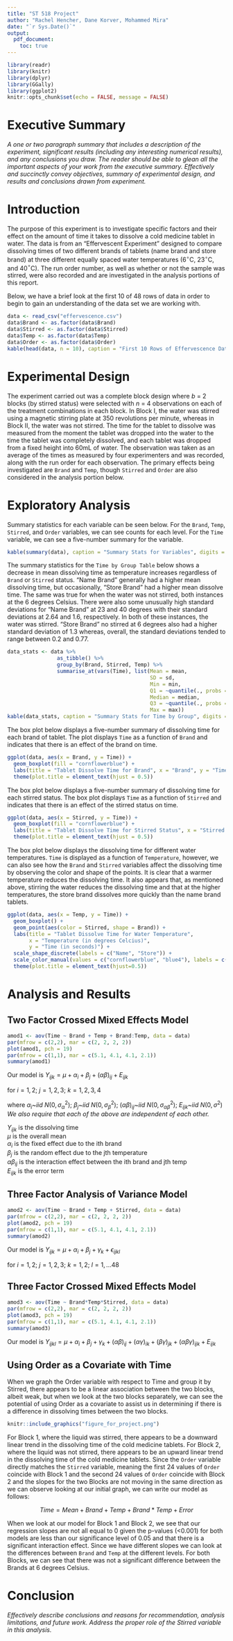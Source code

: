 ```yaml
---
title: "ST 518 Project"
author: "Rachel Hencher, Dane Korver, Mohammed Mira"
date: "`r Sys.Date()`"
output: 
  pdf_document:
    toc: true
---
```


```r
library(readr)
library(knitr)
library(dplyr)
library(GGally)
library(ggplot2)
knitr::opts_chunk$set(echo = FALSE, message = FALSE)
```

# Executive Summary  
*A one or two paragraph summary that includes a description of the experiment, significant results (including any interesting numerical results), and any conclusions you draw. The reader should be able to glean all the important aspects of your work from the executive summary. Effectively and succinctly convey objectives, summary of experimental design, and results and conclusions drawn from experiment.*  


# Introduction  

The purpose of this experiment is to investigate specific factors and their effect on the amount of time it takes to dissolve a cold medicine tablet in water. The data is from an “Effervescent Experiment” designed to compare dissolving times of two different brands of tablets (name brand and store brand) at three different equally spaced water temperatures (6$^\circ$C, 23$^\circ$C, and  40$^\circ$C). The run order number, as well as whether or not the sample was stirred, were also recorded and are investigated in the analysis portions of this report.  

Below, we have a brief look at the first 10 of 48 rows of data in order to begin to gain an understanding of the data set we are working with.  

```r
data <- read_csv("effervescence.csv")
data$Brand <- as.factor(data$Brand)
data$Stirred <- as.factor(data$Stirred)
data$Temp <- as.factor(data$Temp)
data$Order <- as.factor(data$Order)
kable(head(data, n = 10), caption = "First 10 Rows of Effervescence Data")
```


# Experimental Design  

The experiment carried out was a complete block design where *b* = 2 blocks (by stirred status) were selected with *n* = 4 observations on each of the treatment combinations in each block. In Block I, the water was stirred using a magnetic stirring plate at 350 revolutions per minute, whereas in Block II, the water was not stirred. The time for the tablet to dissolve was measured from the moment the tablet was dropped into the water to the time the tablet was completely dissolved, and each tablet was dropped from a fixed height into 60mL of water. The observation was taken as an average of the times as measured by four experimenters and was recorded, along with the run order for each observation. The primary effects being investigated are `Brand` and `Temp`, though `Stirred` and `Order` are also considered in the analysis portion below.    


# Exploratory Analysis  

Summary statistics for each variable can be seen below. For the `Brand`, `Temp`, `Stirred`, and `Order` variables, we can see counts for each level. For the `Time` variable, we can see a five-number summary for the variable.  

```r
kable(summary(data), caption = "Summary Stats for Variables", digits = 2)
```

The summary statistics for the `Time by Group Table` below shows a decrease in mean dissolving time as temperature increases regardless of `Brand` or `Stirred` status. "Name Brand" generally had a higher mean dissolving time, but occasionally, "Store Brand" had a higher mean dissolve time. The same was true for when the water was not stirred, both instances at the 6 degrees Celsius. There were also some unusually high standard deviations for "Name Brand" at 23 and 40 degrees with their standard deviations at 2.64 and 1.6, respectively. In both of these instances, the water was stirred. "Store Brand" no stirred at 6 degrees also had a higher standard deviation of 1.3 whereas, overall, the standard deviations tended to range between 0.2 and 0.77.       

```r
data_stats <- data %>%
                as_tibble() %>%
                group_by(Brand, Stirred, Temp) %>%
                summarise_at(vars(Time), list(Mean = mean, 
                                              SD = sd,
                                              Min = min, 
                                              Q1 = ~quantile(., probs = 0.25), 
                                              Median = median, 
                                              Q3 = ~quantile(., probs = 0.75), 
                                              Max = max))
kable(data_stats, caption = "Summary Stats for Time by Group", digits = 2)
```

The box plot below displays a five-number summary of dissolving time for each brand of tablet. The plot displays `Time` as a function of `Brand` and indicates that there is an effect of the brand on time.  

```r
ggplot(data, aes(x = Brand, y = Time)) + 
  geom_boxplot(fill = "cornflowerblue") + 
  labs(title = "Tablet Dissolve Time for Brand", x = "Brand", y = "Time (in seconds)") +        scale_x_discrete(labels = c("Name", "Store")) +
  theme(plot.title = element_text(hjust = 0.5))
```

The box plot below displays a five-number summary of dissolving time for each stirred status. The box plot displays `Time` as a function of `Stirred` and indicates that there is an effect of the stirred status on time.  

```r
ggplot(data, aes(x = Stirred, y = Time)) + 
  geom_boxplot(fill = "cornflowerblue") + 
  labs(title = "Tablet Dissolve Time for Stirred Status", x = "Stirred Status", y = "Time (in seconds)") + scale_x_discrete(labels = c("No", "Yes")) +
  theme(plot.title = element_text(hjust = 0.5))
```

The box plot below displays the dissolving time for different water temperatures. `Time` is displayed as a function of `Temperature`, however, we can also see how the `Brand` and `Stirred` variables affect the dissolving time by observing the color and shape of the points. It is clear that a warmer temperature reduces the dissolving time. It also appears that, as mentioned above, stirring the water reduces the dissolving time and that at the higher temperatures, the store brand dissolves more quickly than the name brand tablets.   

```r
ggplot(data, aes(x = Temp, y = Time)) + 
  geom_boxplot() + 
  geom_point(aes(color = Stirred, shape = Brand)) + 
  labs(title = "Tablet Dissolve Time for Water Temperature", 
       x = "Temperature (in degrees Celcius)", 
       y = "Time (in seconds)") + 
  scale_shape_discrete(labels = c("Name", "Store")) + 
  scale_color_manual(values = c("cornflowerblue", "blue4"), labels = c("No", "Yes")) +
  theme(plot.title = element_text(hjust=0.5))
```


# Analysis and Results  

## Two Factor Crossed Mixed Effects Model  

```r
amod1 <- aov(Time ~ Brand + Temp + Brand:Temp, data = data)
par(mfrow = c(2,2), mar = c(2, 2, 2, 2))
plot(amod1, pch = 19)
par(mfrow = c(1,1), mar = c(5.1, 4.1, 4.1, 2.1))
summary(amod1)
```

Our model is $Y_{ijk}=\mu+\alpha_i+\beta_j+(\alpha\beta)_{ij}+E_{ijk}$  

for $i=1,2$;  $j=1,2,3$;  $k=1,2,3,4$  

where $\alpha_i$*~iid* $N(0,\sigma_\alpha^2)$;  $\beta_j$*~iid* $N(0,\sigma_\beta^2)$;  $(\alpha\beta)_{ij}$*~iid* $N(0,\sigma_{\alpha\beta}^2)$;  $E_{ijk}$*~iid* $N(0,\sigma^2)$  
*We also require that each of the above are independent of each other.*   

$Y_{ijk}$ is the dissolving time  
$\mu$ is the overall mean  
$\alpha_i$ is the fixed effect due to the ith brand  
$\beta_j$ is the random effect due to the jth temperature  
$\alpha\beta_{ij}$ is the interaction effect between the ith brand and jth temp  
$E_{ijk}$ is the error term  

## Three Factor Analysis of Variance Model  

```r
amod2 <- aov(Time ~ Brand + Temp + Stirred, data = data)
par(mfrow = c(2,2), mar = c(2, 2, 2, 2))
plot(amod2, pch = 19)
par(mfrow = c(1,1), mar = c(5.1, 4.1, 4.1, 2.1))
summary(amod2)
```

Our model is $Y_{ijk}=\mu+\alpha_i+\beta_j+\gamma_k+\epsilon_{ijkl}$  

for $i=1,2$;  $j=1,2,3$;  $k=1,2$;  $l=1,...48$  

## Three Factor Crossed Mixed Effects Model  

```r
amod3 <- aov(Time ~ Brand*Temp*Stirred, data = data)
par(mfrow = c(2,2), mar = c(2, 2, 2, 2))
plot(amod3, pch = 19)
par(mfrow = c(1,1), mar = c(5.1, 4.1, 4.1, 2.1))
summary(amod3)
```

Our model is $Y_{ijkl}=\mu+\alpha_i+\beta_j+\gamma_k+(\alpha\beta)_{ij}+(\alpha\gamma)_{ik}+(\beta\gamma)_{jk}+(\alpha\beta\gamma)_{ijk}+E_{ijk}$  


## Using Order as a Covariate with Time  

When we graph the Order variable with respect to Time and group it by Stirred, there appears to be a linear association between the two blocks, albeit weak, but when we look at the two blocks separately, we can see the potential of using Order as a covariate to assist us in determining if there is a difference in dissolving times between the two blocks.

```r
knitr::include_graphics("figure_for_project.png")
```  

For Block 1, where the liquid was stirred, there appears to be a downward linear trend in the dissolving time of the cold medicine tablets. For Block 2, where the liquid was not stirred, there appears to be an upward linear trend in the dissolving time of the cold medicine tablets. Since the `Order` variable directly matches the `Stirred` variable, meaning the first 24 values of `Order` coincide with Block 1 and the second 24 values of `Order` coincide with Block 2 and the slopes for the two Blocks are not moving in the same direction as we can observe looking at our initial graph, we can write our model as follows: 
  
$$Time = Mean + Brand + Temp + Brand*Temp + Error$$
  
When we look at our model for Block 1 and Block 2, we see that our regression slopes are not all equal to 0 given the p-values (<0.001) for both models are less than our significance level of 0.05 and that there is a significant interaction effect. Since we have different slopes we can look at the differences between `Brand` and `Temp` at the different levels. For both Blocks, we can see that there was not a significant difference between the Brands at 6 degrees Celsius.


# Conclusion  
*Effectively describe conclusions and reasons for recommendation, analysis limitations, and future work. Address the proper role of the Stirred variable in this analysis.*  
 

